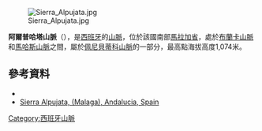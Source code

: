 [[Image:Sierra_Alpujata.jpg|right]]

{{Coord|36|36|0|N|4|47|30|W|display=title}}

'''阿爾普哈塔山脈'''（{{lang-es|Sierra Alpujata}}），是[[西班牙|西班牙]]的[[山脈|山脈]]，位於該國南部[[馬拉加省|馬拉加省]]，處於[[布蘭卡山脈_(安達魯西亞)|布蘭卡山脈]]和[[馬哈斯山脈|馬哈斯山脈]]之間，屬於[[佩尼貝蒂科山脈|佩尼貝蒂科山脈]]的一部分，最高點海拔高度1,074米。

==參考資料==
*{{cite book|first=Eduardo |title=Conocer la Sierra de Mijas |year=2005 |publisher=Juan Morente |last=Pérez}}
*[http://www.schweich.com/geoESANSierraAlpujata.html Sierra Alpujata, (Malaga), Andalucia, Spain] {{Wayback|url=http://www.schweich.com/geoESANSierraAlpujata.html |date=20210120191400 }}

{{Antarctica-geo-stub}}
[[Category:西班牙山脈|Category:西班牙山脈]]